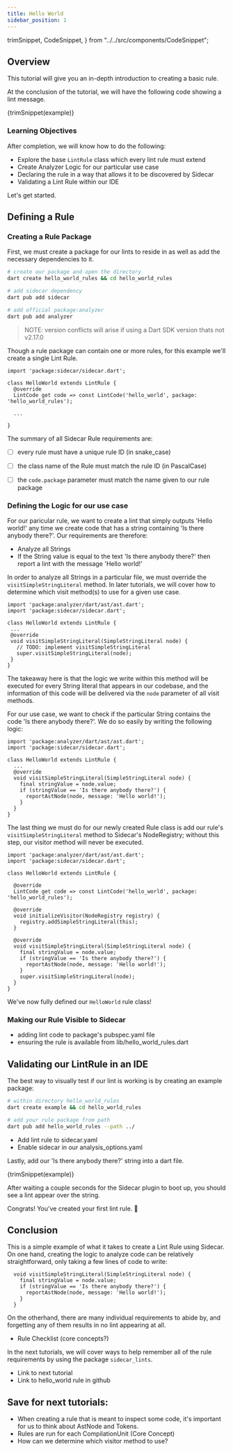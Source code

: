 ```yaml
---
title: Hello World
sidebar_position: 1
---
```


  trimSnippet,
  CodeSnippet,
} from "../../src/components/CodeSnippet";

## Overview

This tutorial will give you an in-depth introduction to creating a basic rule. 

At the conclusion of the tutorial, we will have the following code showing a lint message.

<CodeBlock title="example/main.dart" language="dart">{trimSnippet(example)}</CodeBlock>

### Learning Objectives

After completion, we will know how to do the following:

- Explore the base ```LintRule``` class which every lint rule must extend
- Create Analyzer Logic for our particular use case
- Declaring the rule in a way that allows it to be discovered by Sidecar
- Validating a Lint Rule within our IDE

Let's get started.

## Defining a Rule

### Creating a Rule Package

First, we must create a package for our lints to reside in as well as add the necessary dependencies to it.

```bash
# create our package and open the directory
dart create hello_world_rules && cd hello_world_rules

# add sidecar dependency
dart pub add sidecar

# add official package:analyzer
dart pub add analyzer
```

> NOTE: version conflicts will arise if using a Dart SDK version thats not v2.17.0

Though a rule package can contain one or more rules, for this example we'll create a single Lint Rule.

```
import 'package:sidecar/sidecar.dart';

class HelloWorld extends LintRule {
  @override
  LintCode get code => const LintCode('hello_world', package: 'hello_world_rules');

  ...

}
```

The summary of all Sidecar Rule requirements are:

- [ ] every rule must have a unique rule ID (in snake_case)
- [ ] the class name of the Rule must match the rule ID (in PascalCase)
- [ ] the `code.package` parameter must match the name given to our rule package


### Defining the Logic for our use case

For our paricular rule, we want to create a lint that simply outputs 'Hello world!'
any time we create code that has a string containing 'Is there anybody there?'.
Our requirements are therefore:

- Analyze all Strings
- If the String value is equal to the text 'Is there anybody there?' then report a lint with the message 'Hello world!'

In order to analyze all Strings in a particular file, we must override the `visitSimpleStringLiteral` method.
 In later tutorials, we will cover how to determine which visit method(s) to use for a given use case.

 ```
import 'package:analyzer/dart/ast/ast.dart';
import 'package:sidecar/sidecar.dart';

class HelloWorld extends LintRule {
  ...
  @override
  void visitSimpleStringLiteral(SimpleStringLiteral node) {
    // TODO: implement visitSimpleStringLiteral
    super.visitSimpleStringLiteral(node);
  }
}
```

The takeaway here is that the logic we write within this method will be executed for every String literal that appears in our codebase, 
and the information of this code will be delivered via the `node` parameter of all visit methods. 

For our use case, we want to check if the particular String contains the code 'Is there anybody there?'. We do so easily by writing the following logic:

```
import 'package:analyzer/dart/ast/ast.dart';
import 'package:sidecar/sidecar.dart';

class HelloWorld extends LintRule {
  ...
  @override
  void visitSimpleStringLiteral(SimpleStringLiteral node) {
    final stringValue = node.value;
    if (stringValue == 'Is there anybody there?') {
      reportAstNode(node, message: 'Hello world!');
    }
  }
}
```

The last thing we must do for our newly created Rule class is add our rule's `visitSimpleStringLiteral` method to Sidecar's NodeRegistry; 
without this step, our visitor method will never be executed.

```
import 'package:analyzer/dart/ast/ast.dart';
import 'package:sidecar/sidecar.dart';

class HelloWorld extends LintRule {
 
  @override
  LintCode get code => const LintCode('hello_world', package: 'hello_world_rules'); 

  @override
  void initializeVisitor(NodeRegistry registry) {
    registry.addSimpleStringLiteral(this);
  }

  @override
  void visitSimpleStringLiteral(SimpleStringLiteral node) {
    final stringValue = node.value;
    if (stringValue == 'Is there anybody there?') {
      reportAstNode(node, message: 'Hello world!');
    }
    super.visitSimpleStringLiteral(node);
  }
}
```

We've now fully defined our `HelloWorld` rule class!

### Making our Rule Visible to Sidecar


- adding lint code to package's pubspec.yaml file
- ensuring the rule is available from lib/hello_world_rules.dart

## Validating our LintRule in an IDE

The best way to visually test if our lint is working is by creating an example package:

```bash
# within directory hello_world_rules
dart create example && cd hello_world_rules

# add your rule package from path
dart pub add hello_world_rules --path ../
```


- Add lint rule to sidecar.yaml
- Enable sidecar in our analysis_options.yaml

Lastly, add our 'Is there anybody there?' string into a dart file.

<CodeBlock title="example/main.dart" language="dart">{trimSnippet(example)}</CodeBlock>

After waiting a couple seconds for the Sidecar plugin to boot up, you should see a lint appear over the string.

Congrats! You've created your first lint rule. 🎉

## Conclusion

This is a simple example of what it takes to create a Lint Rule using Sidecar. 
On one hand, creating the logic to analyze code can be relatively straightforward,
only taking a few lines of code to write:

```
  void visitSimpleStringLiteral(SimpleStringLiteral node) {
    final stringValue = node.value;
    if (stringValue == 'Is there anybody there?') {
      reportAstNode(node, message: 'Hello world!');
    }
  }
```
On the otherhand, there are many individual requirements to abide by, and forgetting any
of them results in no lint appearing at all.

- Rule Checklist (core concepts?)

In the next tutorials, we will cover ways to help remember all of the rule requirements by using the package `sidecar_lints`.

- Link to next tutorial
- Link to hello_world rule in github

## Save for next tutorials:

- When creating a rule that is meant to inspect some code, it's important for us to think about AstNode and Tokens. 
- Rules are run for each CompilationUnit (Core Concept)
- How can we determine which visitor method to use?